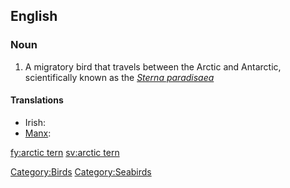 ==English==
{{wikipedia}}
===Noun===
{{en-noun|sg=[[arctic]] [[tern]]}}

# A migratory bird that travels between the Arctic and Antarctic, scientifically known as the ''[[Wikispecies:Sterna paradisaea|Sterna paradisaea]]''

====Translations====
* Irish: {{t-|ga|geabhróg Artach|f}}
* [[Manx]]: {{t-|gv|gant ny gibbinyn|m}}

[[Category:Birds]]
[[Category:Seabirds]]

[[fy:arctic tern]]
[[sv:arctic tern]]